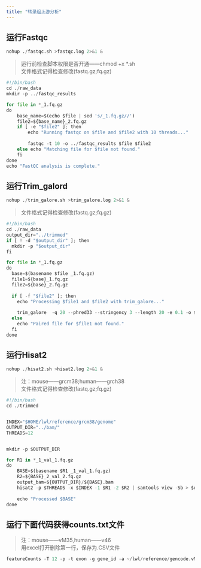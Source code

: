 ```yaml
---
title: "转录组上游分析"
---
```


## 运行Fastqc

``` python
nohup ./fastqc.sh >fastqc.log 2>&1 &
```

> 运行前检查脚本权限是否开通——chmod +x \*.sh\
> 文件格式记得检查修改(fastq.gz;fq.gz)

``` python
#!/bin/bash
cd ./raw_data
mkdir -p ../fastqc_results

for file in *_1.fq.gz 
do
    base_name=$(echo $file | sed 's/_1.fq.gz//')
    file2=${base_name}_2.fq.gz
    if [ -e "$file2" ]; then
        echo "Running fastqc on $file and $file2 with 10 threads..."
        
        fastqc -t 10 -o ../fastqc_results $file $file2 
    else echo "Matching file for $file not found."
    fi 
done 
echo "FastQC analysis is complete."
```

## 运行Trim_galord

``` python
nohup ./trim_galore.sh >trim_galore.log 2>&1 &
```

> 文件格式记得检查修改(fastq.gz;fq.gz)

``` python
#!/bin/bash
cd ./raw_data
output_dir="../trimmed" 
if [ ! -d "$output_dir" ]; then 
  mkdir -p "$output_dir" 
fi

for file in *_1.fq.gz 
do 
  base=$(basename $file _1.fq.gz)
  file1=${base}_1.fq.gz 
  file2=${base}_2.fq.gz 
  
  if [ -f "$file2" ]; then 
    echo "Processing $file1 and $file2 with trim_galore..."
    
    trim_galore  -q 20 --phred33 --stringency 3 --length 20 -e 0.1 -o $output_dir --paired $file1 $file2 
  else
    echo "Paired file for $file1 not found." 
  fi 
done
```

## 运行Hisat2

``` python
nohup ./hisat2.sh >hisat2.log 2>&1 &
```

> 注：mouse——grcm38;human——grch38\
> 文件格式记得检查修改(fastq.gz;fq.gz)

``` python
#!/bin/bash
cd ./trimmed


INDEX="$HOME/lwl/reference/grcm38/genome"
OUTPUT_DIR="../bam/"   
THREADS=12                    


mkdir -p $OUTPUT_DIR

for R1 in *_1_val_1.fq.gz
do
    BASE=$(basename $R1 _1_val_1.fq.gz)
    R2=${BASE}_2_val_2.fq.gz
    output_bam=${OUTPUT_DIR}/${BASE}.bam
    hisat2 -p $THREADS -x $INDEX -1 $R1 -2 $R2 | samtools view -Sb > $output_bam 
    
    echo "Processed $BASE"
done
```

## 运行下面代码获得**counts.txt**文件

> 注：mouse——vM35,human——v46\
> 用excel打开删除第一行，保存为.CSV文件

``` python
featureCounts -T 12 -p -t exon -g gene_id -a ~/lwl/reference/gencode.vM35.chr_patch_hapl_scaff.annotation.gtf.gz -o ./counts.txt *.bam
```

``` python
```

